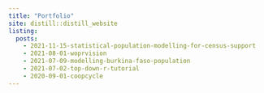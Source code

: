 ```yaml
---
title: "Portfolio"
site: distill::distill_website
listing: 
  posts:
    - 2021-11-15-statistical-population-modelling-for-census-support
    - 2021-08-01-woprvision
    - 2021-07-09-modelling-burkina-faso-population
    - 2021-07-02-top-down-r-tutorial
    - 2020-09-01-coopcycle 
---
```


<script async src="//static.getclicky.com/101338156.js"></script>
  <noscript><p><img alt="Clicky" width="1" height="1" src="//in.getclicky.com/101338156ns.gif" /></p></noscript>